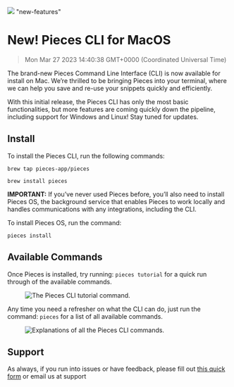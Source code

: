 ![](https://uploads-ssl.webflow.com/6143afec68f555387049efb3/630d7d15022987deff8a46ea_ezgif_com-gif-maker40_919cbea34b6d9d86d3e44830658e7873_2000.png)
"new-features"
# New! Pieces CLI for MacOS
> Mon Mar 27 2023 14:40:38 GMT+0000 (Coordinated Universal Time)
<p>The brand-new Pieces Command Line Interface (CLI) is now available for install on Mac. We’re thrilled to be bringing Pieces into your terminal, where we can help you save and re-use your snippets quickly and efficiently.</p><p>With this initial release, the Pieces CLI has only the most basic functionalities, but more features are coming quickly down the pipeline, including support for Windows and Linux! Stay tuned for updates.</p><h2 id="37jtj">Install</h2><p>To install the Pieces CLI, run the following commands:</p><pre><code>brew tap pieces-app/pieces</code></pre><pre><code>brew install pieces</code></pre><p><strong>IMPORTANT:</strong> If you’ve never used Pieces before, you’ll also need to install Pieces OS, the background service that enables Pieces to work locally and handles communications with any integrations, including the CLI.</p><p>To install Pieces OS, run the command:</p><pre><code>pieces install</code></pre><h2 id="623sv">Available Commands</h2><p>Once Pieces is installed, try running: <code>pieces tutorial</code> for a quick run through of the available commands.</p><figure class="w-richtext-figure-type-image w-richtext-align-center" data-rt-type="image" data-rt-align="center"><div><img alt="The Pieces CLI tutorial command." src="https://uploads-ssl.webflow.com/6143afec68f555387049efb3/630d7d1602298758378a472b_ezgif_com-gif-maker38_f7efd5703637c9c84823b11d33f7c333_800.png" /></div></figure><p>Any time you need a refresher on what the CLI can do, just run the command: <code>pieces</code> for a list of all available commands.</p><figure class="w-richtext-figure-type-image w-richtext-align-center" data-rt-type="image" data-rt-align="center"><div><img alt="Explanations of all the Pieces CLI commands." src="https://uploads-ssl.webflow.com/6143afec68f555387049efb3/630d7d1502298782888a4725_ezgif_com-gif-maker39_3e00ef6a368ab1102f7c80c9ec6c99bc_800.png" /></div></figure><h2 id="6qv3g">Support</h2><p>As always, if you run into issues or have feedback, please fill out <a href="https://getpieces.typeform.com/to/mCjBSIjF" target="_blank" rel="noopener noreferrer">this quick form</a> or email us at support
